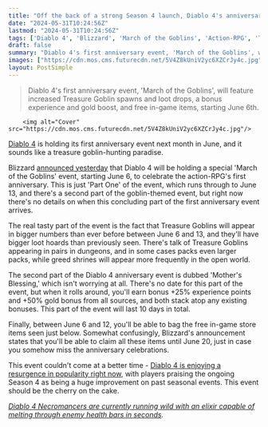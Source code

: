 ```yaml
---
title: "Off the back of a strong Season 4 launch, Diablo 4's anniversary event introduces roving packs of Treasure Goblins with staggering amounts of loot"
date: "2024-05-31T10:24:56Z"
lastmod: "2024-05-31T10:24:56Z"
tags: ['Diablo 4', 'Blizzard', 'March of the Goblins', 'Action-RPG', 'Treasure Goblin', 'Greed Shrine', "Mother's Blessing", 'Season 4', 'Necromancer', 'Elixir']
draft: false
summary: "Diablo 4's first anniversary event, 'March of the Goblins', will feature increased Treasure Goblin spawns and loot drops, a bonus experience and gold boost, and free in-game items, starting June 6th."
images: ["https://cdn.mos.cms.futurecdn.net/5V4Z8kUniV2yc6XZCrJy4c.jpg"]
layout: PostSimple
---
```

> Diablo 4's first anniversary event, 'March of the Goblins', will feature increased Treasure Goblin spawns and loot drops, a bonus experience and gold boost, and free in-game items, starting June 6th.


        <img alt="Cover" src="https://cdn.mos.cms.futurecdn.net/5V4Z8kUniV2yc6XZCrJy4c.jpg"/>
        
[Diablo 4](https://www.gamesradar.com/diablo-4-guide/) is holding its first anniversary event next month in June, and it sounds like a treasure goblin-hunting paradise.

Blizzard [announced yesterday](https://news.blizzard.com/en-us/diablo4/24096024/celebrate-the-diablo-anniversary-with-march-of-the-goblins) that Diablo 4 will be holding a special 'March of the Goblins' event, starting June 6, to celebrate the action-RPG's first anniversary. This is just 'Part One' of the event, which runs through to June 13, and there's a second part of the goblin-themed event, but right now there's no details on when this concluding part of the first anniversary event arrives.

The real tasty part of the event is the fact that Treasure Goblins will appear in bigger numbers than ever before between June 6 and 13, and they'll have bigger loot hoards than previously seen. There's talk of Treasure Goblins appearing in pairs in dungeons, and in some cases packs even larger packs, while greed shrines will appear more frequently in the open world.

The second part of the Diablo 4 anniversary event is dubbed 'Mother's Blessing,' which isn't worrying at all. There's no date for this part of the event, but when it rolls around, you'll earn bonus +25% experience points and +50% gold bonus from all sources, and both stack atop any existing bonuses. This part of the event will last 10 days in total.

Finally, between June 6 and 12, you'll be able to bag the free in-game store items seen just below. Somewhat confusingly, Blizzard's announcement states that you'll be able to claim all these items until June 20, just in case you somehow miss the anniversary celebrations.



This event couldn't come at a better time - [Diablo 4 is enjoying a resurgence in popularity right now](https://www.gamesradar.com/games/diablo/the-diablo-4-season-4-good-vibes-keep-coming-as-the-action-rpg-hits-new-heights-on-steam/), with players praising the ongoing Season 4 as being a huge improvement on past seasonal events. This event should be the cherry on the cake.

[<em>Diablo 4 Necromancers are currently running wild with an elixir capable of melting through enemy health bars in seconds</em>](https://www.gamesradar.com/games/diablo/diablo-4-necromancers-are-currently-running-wild-with-an-elixir-capable-of-melting-through-enemy-health-bars-in-seconds/)*.*
        